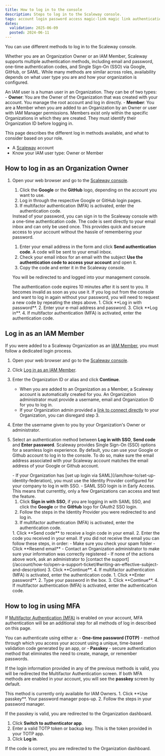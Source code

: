 ```yaml
---
title: How to log in to the console
description: Steps to log in to the Scaleway console.
tags: account login password access magic-link magic link authentication code SSO
dates:
  validation: 2025-06-09
  posted: 2024-06-11
---
```



You can use different methods to log in to the Scaleway console.

Whether you are an Organization Owner or an IAM Member, Scaleway supports multiple authentication methods, including email and password, one-time authentication codes, and Single Sign-On (SSO) via Google, GitHub, or SAML. While many methods are similar across roles, availability depends on what user type you are and how your organization is configured.

An IAM user is a human user in an Organization. They can be of two types:
    - **Owner**: You are the Owner of the Organization that was created with your account. You manage the root account and log in directly.
    - **Member**: You are a Member when you are added to an Organization by an Owner or user with IAM Manager permissions. Members exist only within the specific Organizations in which they are created. They must identify their Organization ID before logging in.

This page describes the different log in methods available, and what to consider based on your role.

<Requirements />

- A [Scaleway](https://www.scaleway.com/en/) account
- Know your IAM user type: Owner or Member

## How to log in as an Organization Owner

1. Open your web browser and go to the [Scaleway console](https://console.scaleway.com).
    <Tabs>
      <TabsTab label="Log in with SSO">
      1. Click the **Google** or the **GitHub** logo, depending on the account you want to use.
      2. Log in through the respective Google or GitHub login pages.
      3. If multifactor authentication (MFA) is activated, enter the authentication code.
      </TabsTab>
      <TabsTab label="Authentication code">
      Instead of your password, you can sign in to the Scaleway console with a one-time authentication code. The code is sent directly to your email inbox and can only be used once. This provides quick and secure access to your account without the hassle of remembering your password.

      1. Enter your email address in the form and click **Send authentication code**.
        A code will be sent to your email inbox.
      2. Check your email inbox for an email with the subject **Use the authentication code to access your account** and open it.
      3. Copy the code and enter it in the Scaleway console.
          <Lightbox image={image} alt="" />

      You will be redirected to and logged into your management console.

      <Message type="note">
        The authentication code expires 10 minutes after it is sent to you. It becomes invalid as soon as you use it. If you log out from the console and want to log in again without your password, you will need to request a new code by repeating the steps above.
      </Message>
    </TabsTab>
      <TabsTab label="Password">
      1. Click **Log in with password**.
      2. Enter your e-mail address and password.
      3. Click **Log in**.
      4. If multifactor authentication (MFA) is activated, enter the authentication code.
      </TabsTab>
    </Tabs>

## Log in as an IAM Member

If you were added to a Scaleway Organization as an [IAM Member](/iam/concepts#members), you must follow a dedicated login process.

1. Open your web browser and go to the [Scaleway console](https://console.scaleway.com).
2. Click [Log in as an IAM Member](https://account.scaleway.com/member-login).
3. Enter the Organization ID or alias and click **Continue**.
    <Message type="important">
      - When you are added to an Organization as a Member, a Scaleway account is automatically created for you. An Organization administrator must provide a username, email and Organization ID for you to log in.
      - If your Organization admin provided a [link to connect directly](/organizations-and-projects/how-to/set-organization-alias) to your Organization, you can disregard step 3.
    </Message>
4. Enter the username given to you by your Organization's Owner or administrator.
5. Select an authentication method between **Log in with SSO**, **Send code** and **Enter password**.
    <Tabs>
      <TabsTab label="Log in with SSO">
      Scaleway provides Single Sign-On (SSO) options for a seamless login experience. By default, you can use your Google or Github account to log in to the console. To do so, make sure the email address associated with your Scaleway account matches the email address of your Google or Github account.

      <Message type="important">
        - If your Organization has [set up login via SAML](/iam/how-to/set-up-identity-federation), you must use the Identity Provider configured for your company to log in with SSO.
        - SAML SSO login is in Early Access. This means that currenttly, only a few Organizations can access and test the feature.
      </Message>

      1. Click **Sign in with SSO**, if you are logging in with SAML SSO, and click the **Google** or the **GitHub** logo for OAuth2 SSO login.
      2. Follow the steps in the Identity Provider you were redirected to and log in.
      3. If multifactor authentication (MFA) is activated, enter the authentication code.
      </TabsTab>
      <TabsTab label="Authentication code">
      1. Click **Send code** to receive a login code in your email.
      2. Enter the code you received in your email.
          <Message type="tip">
            If you did not receive the email you can follow these steps, in order:
              - Make sure you check your spam folder
              - Click **Resend email**
              - Contact an Organization administrator to make sure your information was correctly registered
              - If none of the actions above work, ask an administrator to [contact the support](/account/how-to/open-a-support-ticket/#writing-an-effective-subject-and-description)
          </Message>
      3. Click **Continue**.
      4. If multifactor authentication (MFA) is activated, enter the authentication code.
      </TabsTab>
      <TabsTab label="Password">
      1. Click **Enter password**.
      2. Type your password in the box.
      3. Click **Continue**.
      4. If multifactor authentication (MFA) is activated, enter the authentication code.
      </TabsTab>
    </Tabs>

## How to log in using MFA

If [Multifactor Authentication (MFA)](/account/how-to/use-2fa) is enabled on your account, MFA authentication will be an additional step for all methods of log in described on this page.

You can authenticate using either a:
    - **One-time password (TOTP)** - method through which you access your account using a unique, time-based validation code generated by an app, or
    - **Passkey** - secure authentication method that eliminates the need to create, manage, or remember passwords.

If the login information provided in any of the previous methods is valid, you will be redirected the Multifactor Authentication screen. If both MFA methods are enabled in your account, you will see the **passkey** screen by default.

<Tabs>
  <TabsTab label="Log in with a passkey">
      <Message type="note">
        This method is currently only available for IAM Owners.
      </Message>
  1. Click **Use passkey**. Your password manager pops-up.
  2. Follow the steps in your password manager.

  If the passkey is valid, you are redirected to the Organization dashboard.
  </TabsTab>
  <TabsTab label="Log in with TOTP">
  1. Click **Switch to authenticator app**.
  2. Enter a valid TOTP token or backup key.
      <Message type="note">
        This is the token provided in your TOTP app.
      </Message>
  2. Click **Log in**.

  If the code is correct, you are redirected to the Organization dashboard.
  </TabsTab>
</Tabs>
